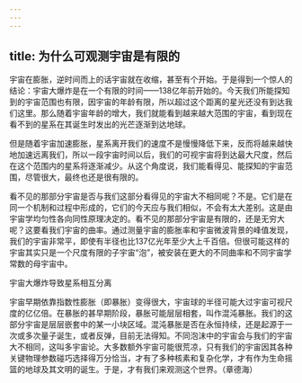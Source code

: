 ```yaml
---
---
---
```

title: 为什么可观测宇宙是有限的
---




宇宙在膨胀，逆时间而上的话宇宙就在收缩，甚至有个开始。于是得到一个惊人的结论：宇宙大爆炸是在一个有限的时间——138亿年前开始的。今天我们所能探知到的宇宙范围也有限，因宇宙的年龄有限，所以超过这个距离的星光还没有到达我们这里。那么随着宇宙年龄的增大，我们就能看到越来越大范围的宇宙，看到现在看不到的星系在其诞生时发出的光芒逐渐到达地球。

但是随着宇宙加速膨胀，星系离开我们的速度不是慢慢降低下来，反而将越来越快地加速远离我们，所以一段宇宙时间以后，我们的可视宇宙将到达最大尺度，然后在这个范围内的星系将逐渐减少。从这个角度说，我们能看得见、能探知的宇宙范围，尽管很大，最终也还是很有限的。

看不见的那部分宇宙是否与我们这部分看得见的宇宙大不相同呢？不是。它们是在同一个机制和过程中形成的，它们的今天应与我们相似，不会有太大差别。这是由宇宙学均匀性各向同性原理决定的。看不见的那部分宇宙是有限的，还是无穷大呢？这要看我们宇宙的曲率。通过测量宇宙的膨胀率和宇宙微波背景的峰值发现，我们的宇宙非常平，即使有半径也比137亿光年至少大上千百倍。但很可能这样的宇宙其实只是一个尺度有限的子宇宙“泡”，被安装在更大的不同曲率和不同宇宙学常数的母宇宙中。

宇宙大爆炸导致星系相互分离



宇宙早期依靠指数性膨胀（即暴胀）变得很大，宇宙球的半径可能大过宇宙可视尺度的亿亿倍。在暴胀的甚早期阶段，暴胀可能层层相套，叫作混沌暴胀。我们的这部分宇宙是层层嵌套中的某一小块区域。混沌暴胀是否在永恒持续，还是起源于一次或多次量子诞生，或者反弹，目前无法得知。不同泡沫中的宇宙会与我们的宇宙大不相同，这叫多宇宙论。大多数额外宇宙可能很荒凉，只有我们的宇宙因其各种关键物理参数碰巧选择得万分恰当，才有了多种核素和复杂化学，才有作为生命摇篮的地球及其文明的诞生。于是，才有我们来观测这个世界。（章德海）